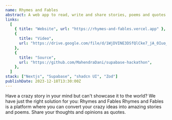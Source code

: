 ```yaml
---
name: Rhymes and Fables
abstract: A web app to read, write and share stories, poems and quotes
links:
  [
    { title: "Website", url: "https://rhymes-and-fables.vercel.app" },
    {
      title: "Video",
      url: "https://drive.google.com/file/d/1WjDVINE3DSfQlCke7_jA_0Iuo_MR4faN/view",
    },
    {
      title: "Source",
      url: "https://github.com/MahendraDani/supabase-hackathon",
    },
  ]
stack: ["Nextjs", "Supabase", "shadcn UI", "Zod"]
publishDate: 2023-12-18T13:30:00Z
---
```


Have a crazy story in your mind but can't showcase it to the world? We have just the right solution for you: Rhymes and Fables Rhymes and Fables is a platform where you can convert your crazy ideas into amazing stories and poems. Share your thoughts and opinions as quotes.
